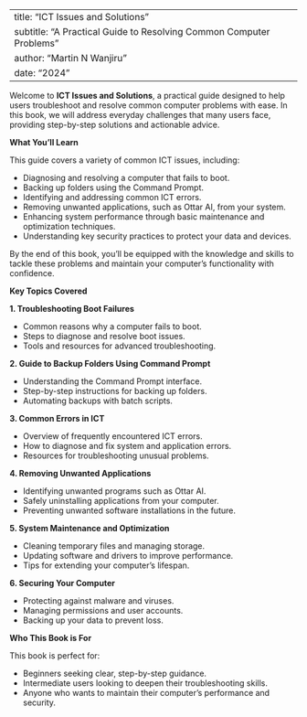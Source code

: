 
---
title: "ICT Issues and Solutions"
subtitle: "A Practical Guide to Resolving Common Computer Problems"
author: "Martin N Wanjiru"
date: "2024"
---

Welcome to **ICT Issues and Solutions**, a practical guide designed to help users troubleshoot and resolve common computer problems with ease. In this book, we will address everyday challenges that many users face, providing step-by-step solutions and actionable advice.

**What You'll Learn**

This guide covers a variety of common ICT issues, including:

- Diagnosing and resolving a computer that fails to boot.
- Backing up folders using the Command Prompt.
- Identifying and addressing common ICT errors.
- Removing unwanted applications, such as Ottar AI, from your system.
- Enhancing system performance through basic maintenance and optimization techniques.
- Understanding key security practices to protect your data and devices.

By the end of this book, you'll be equipped with the knowledge and skills to tackle these problems and maintain your computer's functionality with confidence.

**Key Topics Covered**

**1. Troubleshooting Boot Failures**

   - Common reasons why a computer fails to boot.
   - Steps to diagnose and resolve boot issues.
   - Tools and resources for advanced troubleshooting.

**2. Guide to Backup Folders Using Command Prompt**

   - Understanding the Command Prompt interface.
   - Step-by-step instructions for backing up folders.
   - Automating backups with batch scripts.

**3. Common Errors in ICT**

   - Overview of frequently encountered ICT errors.
   - How to diagnose and fix system and application errors.
   - Resources for troubleshooting unusual problems.
   
**4. Removing Unwanted Applications**

   - Identifying unwanted programs such as Ottar AI.
   - Safely uninstalling applications from your computer.
   - Preventing unwanted software installations in the future.

**5. System Maintenance and Optimization**

   - Cleaning temporary files and managing storage.
   - Updating software and drivers to improve performance.
   - Tips for extending your computer's lifespan.

**6. Securing Your Computer**

   - Protecting against malware and viruses.
   - Managing permissions and user accounts.
   - Backing up your data to prevent loss.

**Who This Book is For**

This book is perfect for:

- Beginners seeking clear, step-by-step guidance.
- Intermediate users looking to deepen their troubleshooting skills.
- Anyone who wants to maintain their computer's performance and security.
